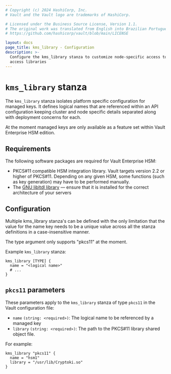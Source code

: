 ```yaml
---
# Copyright (c) 2024 HashiCorp, Inc.
# Vault and the Vault logo are trademarks of HashiCorp.

# Licensed under the Business Source License, Version 1.1.
# The original work was translated from English into Brazilian Portuguese.
# https://github.com/hashicorp/vault/blob/main/LICENSE

layout: docs
page_title: kms_library - Configuration
description: >-
  Configure the kms_library stanza to customize node-specific access to KMS
  access libraries
---
```


# `kms_library` stanza

The `kms_library` stanza isolates platform specific configuration for managed keys.
It defines logical names that are referenced within an API configuration keeping cluster
and node specific details separated along with deployment concerns for each.

At the moment managed keys are only available as a feature set within Vault Enterprise HSM edition.

## Requirements

The following software packages are required for Vault Enterprise HSM:

- PKCS#11 compatible HSM integration library. Vault targets version 2.2 or
  higher of PKCS#11. Depending on any given HSM, some functions (such as key
  generation) may have to be performed manually.
- The [GNU libltdl
  library](https://www.gnu.org/software/libtool/manual/html_node/Using-libltdl.html)
  — ensure that it is installed for the correct architecture of your servers

## Configuration

Multiple kms_library stanza's can be defined with the only limitation that the value for the
name key needs to be a unique value across all the stanza definitions in a case-insensitive
manner.

The type argument only supports "pkcs11" at the moment.

Example `kms_library` stanza:

```hcl
kms_library [TYPE] {
  name = "<logical name>"
  # ...
}
```

## `pkcs11` parameters

These parameters apply to the `kms_library` stanza of type `pkcs11` in the Vault configuration file:

- `name` `(string: <required>)`: The logical name to be referenced by a managed key
- `library` `(string: <required>)`: The path to the PKCS#11 library shared object file.

For example:

```hcl
kms_library "pkcs11" {
  name = "hsm1"
  library = "/usr/lib/Cryptoki.so"
}
```
